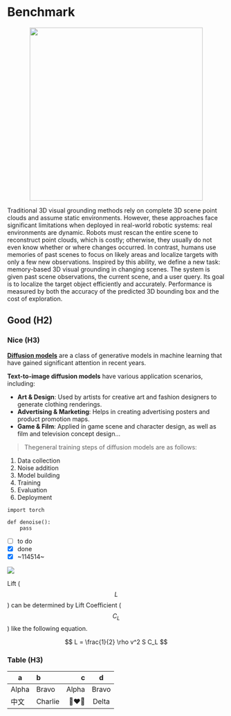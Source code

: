 
# Benchmark
<p align="center">
  <img src=".teaser-zhiwei_01.png" width="400">
</p>


Traditional 3D visual grounding methods rely on complete 3D scene point clouds and assume static environments. However, these approaches face significant limitations when deployed in real-world robotic systems: real environments are dynamic. Robots must rescan the entire scene to reconstruct point clouds, which is costly; otherwise, they usually do not even know whether or where changes occurred. In contrast, humans use memories of past scenes to focus on likely areas and localize targets with only a few new observations. Inspired by this ability, we define a new task: memory-based 3D visual grounding in changing scenes. The system is given past scene observations, the current scene, and a user query. Its goal is to localize the target object efficiently and accurately. Performance is measured by both the accuracy of the predicted 3D bounding box and the cost of exploration.


## Good (H2)

### Nice (H3)

[**Diffusion models**](https://lilianweng.github.io/posts/2021-07-11-diffusion-models/) are a class of generative models in machine learning that have gained significant attention in recent years. 

**Text-to-image diffusion models** have various application scenarios, including:

- **Art & Design**: Used by artists for creative art and fashion designers to generate clothing renderings.
- **Advertising & Marketing**: Helps in creating advertising posters and product promotion maps.
- **Game & Film**: Applied in game scene and character design, as well as film and television concept design...

> Thegeneral training steps of diffusion models are as follows:

1. Data collection
2. Noise addition
3. Model building
4. Training
5. Evaluation
6. Deployment


```
import torch 

def denoise():
    pass
```

* [ ] to do
* [x] done
* [x] ~114514~

![](./logo_vision_aigc.png)

Lift ($$L$$) can be determined by Lift Coefficient ($$C_L$$) like the following
equation.

$$
L = \frac{1}{2} \rho v^2 S C_L
$$


### Table (H3)

| a       | b       | c     |  d      |
| -       | :-      | -:    | :-:     |
| Alpha   | Bravo   | Alpha | Bravo   |
| 中文    | Charlie | 👩‍❤️‍👩    | Delta   |
